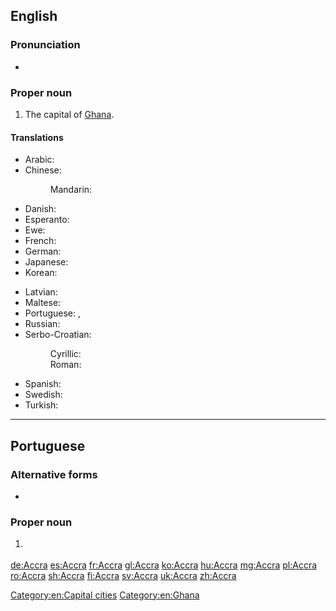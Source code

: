 {{also|accra}}
==English==

{{wikipedia}}

===Pronunciation===
* {{a|US}} {{IPA|/ə.ˈkɹɑ/|/ˈæk.ɹə/}}

===Proper noun===
{{en-proper noun}}

# The capital of [[Ghana]].

====Translations====
{{trans-top|capital of Ghana}}
* Arabic: {{t|ar|أكرا|f|tr=ʾákrā}}
* Chinese:
*: Mandarin: {{t+|cmn|阿克拉|tr=Ākèlā|sc=Hani}}
* Danish: {{t|da|Accra}}
* Esperanto: {{t|eo|Akrao}}
* Ewe: {{t|ee|Gɛ̃}}
* French: {{t+|fr|Accra}}
* German: {{t+|de|Accra|n}}
* Japanese: {{t|ja|アクラ|tr=Akura}}
* Korean: {{t|ko|아크라|tr=Akeura|sc=Hang}}
{{trans-mid}}
* Latvian: {{t|lv|Akra}}
* Maltese: {{t|mt|Akkra}}
* Portuguese: {{t+|pt|Acra|f}}, {{t|pt|Accra|f}}
* Russian: {{t+|ru|Аккра|f|tr=Ákkra}}
* Serbo-Croatian:
*: Cyrillic: {{t|sh|Акра|f}}
*: Roman: {{t|sh|Akra|f}}
* Spanish: {{t+|es|Accra|f}}
* Swedish: {{t+|sv|Accra}}
* Turkish: {{t|tr|Akra}}
{{trans-bottom}}

[[Category:en:Capital cities]]
[[Category:en:Ghana]]

----

==Portuguese==

===Alternative forms===
* {{l/pt|Acra}}

===Proper noun===
{{pt-proper noun|f}}

# {{l/en|Accra}} {{gloss|capital of Ghana}}

[[de:Accra]]
[[es:Accra]]
[[fr:Accra]]
[[gl:Accra]]
[[ko:Accra]]
[[hu:Accra]]
[[mg:Accra]]
[[pl:Accra]]
[[ro:Accra]]
[[sh:Accra]]
[[fi:Accra]]
[[sv:Accra]]
[[uk:Accra]]
[[zh:Accra]]